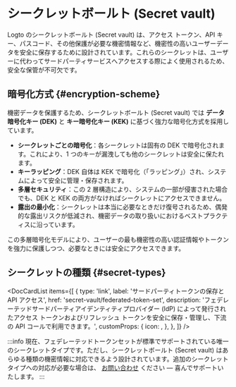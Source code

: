 
# シークレットボールト (Secret vault)

Logto のシークレットボールト (Secret vault) は、アクセス トークン、API キー、パスコード、その他保護が必要な機密情報など、機密性の高いユーザーデータを安全に保存するために設計されています。これらのシークレットは、ユーザーに代わってサードパーティサービスへアクセスする際によく使用されるため、安全な保管が不可欠です。

## 暗号化方式 \{#encryption-scheme}

機密データを保護するため、シークレットボールト (Secret vault) では **データ暗号化キー (DEK)** と **キー暗号化キー (KEK)** に基づく強力な暗号化方式を採用しています。

- **シークレットごとの暗号化**：各シークレットは固有の DEK で暗号化されます。これにより、1 つのキーが漏洩しても他のシークレットは安全に保たれます。
- **キーラッピング**：DEK 自体は KEK で暗号化（「ラッピング」）され、システムによって安全に管理・保存されます。
- **多層セキュリティ**：この 2 層構造により、システムの一部が侵害された場合でも、DEK と KEK の両方がなければシークレットにアクセスできません。
- **露出の最小化**：シークレットは本当に必要なときだけ復号されるため、偶発的な露出リスクが低減され、機密データの取り扱いにおけるベストプラクティスに沿っています。

この多層暗号化モデルにより、ユーザーの最も機密性の高い認証情報やトークンを強力に保護しつつ、必要なときには安全にアクセスできます。

## シークレットの種類 \{#secret-types}

<DocCardList
  items={[
    {
      type: 'link',
      label: 'サードパーティトークンの保存と API アクセス',
      href: 'secret-vault/federated-token-set',
      description:
        'フェデレーテッドサードパーティアイデンティティプロバイダー (IdP) によって発行されたアクセス トークンおよびリフレッシュ トークンを安全に保存・管理し、下流の API コールで利用できます。',
      customProps: {
        icon: <Connectors />,
      },
    },
  ]}
/>

:::info
現在、フェデレーテッドトークンセットが標準でサポートされている唯一のシークレットタイプです。ただし、シークレットボールト (Secret vault) はあらゆる種類の機密情報に対応できるよう設計されています。追加のシークレットタイプへの対応が必要な場合は、 [お問い合わせ](https://logto.io/contact) ください — 喜んでサポートいたします。
:::
